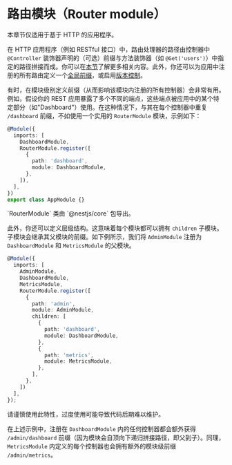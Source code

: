 # 路由模块（Router module）

<CalloutInfo >

本章节仅适用于基于 HTTP 的应用程序。

</CalloutInfo>

在 HTTP 应用程序（例如 RESTful 接口）中，路由处理器的路径由控制器中 `@Controller` 装饰器声明的（可选）前缀与方法装饰器（如 `@Get('users')`）中指定的路径拼接而成。你可以在[本节](/controllers#路由)了解更多相关内容。此外，你还可以为应用中注册的所有路由定义一个[全局前缀](/faq/global-prefix)，或启用[版本控制](/techniques/versioning)。

有时，在模块级别定义前缀（从而影响该模块内注册的所有控制器）会非常有用。例如，假设你的 REST 应用暴露了多个不同的端点，这些端点被应用中的某个特定部分（如"Dashboard"）使用。在这种情况下，与其在每个控制器中重复 `/dashboard` 前缀，不如使用一个实用的 `RouterModule` 模块，示例如下：

```ts
@Module({
  imports: [
    DashboardModule,
    RouterModule.register([
      {
        path: 'dashboard',
        module: DashboardModule,
      },
    ]),
  ],
})
export class AppModule {}
```

<CalloutInfo>
  <div>`RouterModule` 类由 `@nestjs/core` 包导出。</div>
</CalloutInfo>

此外，你还可以定义层级结构。这意味着每个模块都可以拥有 `children` 子模块。子模块会继承其父模块的前缀。如下例所示，我们将 `AdminModule` 注册为 `DashboardModule` 和 `MetricsModule` 的父模块。

```ts
@Module({
  imports: [
    AdminModule,
    DashboardModule,
    MetricsModule,
    RouterModule.register([
      {
        path: 'admin',
        module: AdminModule,
        children: [
          {
            path: 'dashboard',
            module: DashboardModule,
          },
          {
            path: 'metrics',
            module: MetricsModule,
          },
        ],
      },
    ])
  ],
});
```

<CalloutInfo>
  <div>请谨慎使用此特性，过度使用可能导致代码后期难以维护。</div>
</CalloutInfo>

在上述示例中，注册在 `DashboardModule` 内的任何控制器都会额外获得 `/admin/dashboard` 前缀（因为模块会自顶向下递归拼接路径，即父到子）。同理，`MetricsModule` 内定义的每个控制器也会拥有额外的模块级前缀 `/admin/metrics`。
